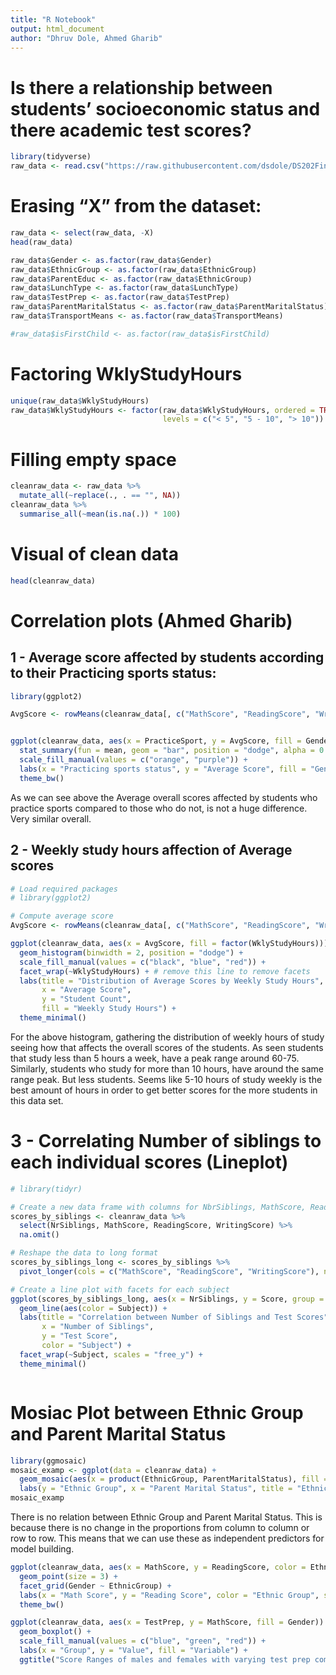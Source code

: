 ---
title: "R Notebook"
output: html_document
author: "Dhruv Dole, Ahmed Gharib"
---
# Is there a relationship between students' socioeconomic status and there academic test scores?
```{r}
library(tidyverse)
raw_data <- read.csv("https://raw.githubusercontent.com/dsdole/DS202Final/main/data/Expanded_data_with_more_features.csv")
```
# Erasing "X" from the dataset:
```{r}
raw_data <- select(raw_data, -X)
head(raw_data)
```
```{r}
raw_data$Gender <- as.factor(raw_data$Gender)
raw_data$EthnicGroup <- as.factor(raw_data$EthnicGroup)
raw_data$ParentEduc <- as.factor(raw_data$EthnicGroup)
raw_data$LunchType <- as.factor(raw_data$LunchType)
raw_data$TestPrep <- as.factor(raw_data$TestPrep)
raw_data$ParentMaritalStatus <- as.factor(raw_data$ParentMaritalStatus)
raw_data$TransportMeans <- as.factor(raw_data$TransportMeans)

#raw_data$isFirstChild <- as.factor(raw_data$isFirstChild)
```

# Factoring WklyStudyHours
```{r}
unique(raw_data$WklyStudyHours)
raw_data$WklyStudyHours <- factor(raw_data$WklyStudyHours, ordered = TRUE,
                                  levels = c("< 5", "5 - 10", "> 10"))
```

# Filling empty space
```{r}
cleanraw_data <- raw_data %>%
  mutate_all(~replace(., . == "", NA))
cleanraw_data %>%
  summarise_all(~mean(is.na(.)) * 100)
```


# Visual of clean data
```{r}
head(cleanraw_data)
```

# Correlation plots (Ahmed Gharib)
## 1 - Average score affected by students according to their Practicing sports status:
```{r}
library(ggplot2)

AvgScore <- rowMeans(cleanraw_data[, c("MathScore", "ReadingScore", "WritingScore")], na.rm = TRUE)


ggplot(cleanraw_data, aes(x = PracticeSport, y = AvgScore, fill = Gender)) +
  stat_summary(fun = mean, geom = "bar", position = "dodge", alpha = 0.8) +
  scale_fill_manual(values = c("orange", "purple")) +
  labs(x = "Practicing sports status", y = "Average Score", fill = "Gender") +
  theme_bw()

```
As we can see above the Average overall scores affected by students who practice sports compared to those who do not, is not a huge difference. Very similar overall.

## 2 - Weekly study hours affection of Average scores

```{r}
# Load required packages
# library(ggplot2)

# Compute average score
AvgScore <- rowMeans(cleanraw_data[, c("MathScore", "ReadingScore", "WritingScore")], na.rm = TRUE)

ggplot(cleanraw_data, aes(x = AvgScore, fill = factor(WklyStudyHours))) +
  geom_histogram(binwidth = 2, position = "dodge") +
  scale_fill_manual(values = c("black", "blue", "red")) +
  facet_wrap(~WklyStudyHours) + # remove this line to remove facets
  labs(title = "Distribution of Average Scores by Weekly Study Hours",
       x = "Average Score",
       y = "Student Count",
       fill = "Weekly Study Hours") +
  theme_minimal()

```
For the above histogram, gathering the distribution of weekly hours of study seeing how that affects the overall scores of the students. As seen students that study less than 5 hours a week, have a peak range around 60-75. Similarly, students who study for more than 10 hours, have around the same range peak. But less students. Seems like 5-10 hours of study weekly is the best amount of hours in order to get better scores for the more students in this data set.

# 3 - Correlating Number of siblings to each individual scores (Lineplot)
```{r}
# library(tidyr)

# Create a new data frame with columns for NbrSiblings, MathScore, ReadingScore, and WritingScore
scores_by_siblings <- cleanraw_data %>%
  select(NrSiblings, MathScore, ReadingScore, WritingScore) %>%
  na.omit()

# Reshape the data to long format
scores_by_siblings_long <- scores_by_siblings %>%
  pivot_longer(cols = c("MathScore", "ReadingScore", "WritingScore"), names_to = "Subject", values_to = "Score")

# Create a line plot with facets for each subject
ggplot(scores_by_siblings_long, aes(x = NrSiblings, y = Score, group = Subject)) +
  geom_line(aes(color = Subject)) +
  labs(title = "Correlation between Number of Siblings and Test Scores",
       x = "Number of Siblings",
       y = "Test Score",
       color = "Subject") +
  facet_wrap(~Subject, scales = "free_y") +
  theme_minimal()
```
```{r}

```
# Mosiac Plot between Ethnic Group and Parent Marital Status
```{r}

library(ggmosaic)
mosaic_examp <- ggplot(data = cleanraw_data) +
  geom_mosaic(aes(x = product(EthnicGroup, ParentMaritalStatus), fill = EthnicGroup)) +
  labs(y = "Ethnic Group", x = "Parent Marital Status", title = "Ethnic Group and Parent Marital Status")
mosaic_examp
```
There is no relation between Ethnic Group and Parent Marital Status. This is because there is no change in the proportions from column to column or row to row. This means that we can use these as independent predictors for model building.
```{r}
ggplot(cleanraw_data, aes(x = MathScore, y = ReadingScore, color = EthnicGroup, shape = Gender)) +
  geom_point(size = 3) +
  facet_grid(Gender ~ EthnicGroup) +
  labs(x = "Math Score", y = "Reading Score", color = "Ethnic Group", shape = "Gender") +
  theme_bw()
```
```{r}
ggplot(cleanraw_data, aes(x = TestPrep, y = MathScore, fill = Gender)) +
  geom_boxplot() +
  scale_fill_manual(values = c("blue", "green", "red")) +
  labs(x = "Group", y = "Value", fill = "Variable") +
  ggtitle("Score Ranges of males and females with varying test prep completion")
```
